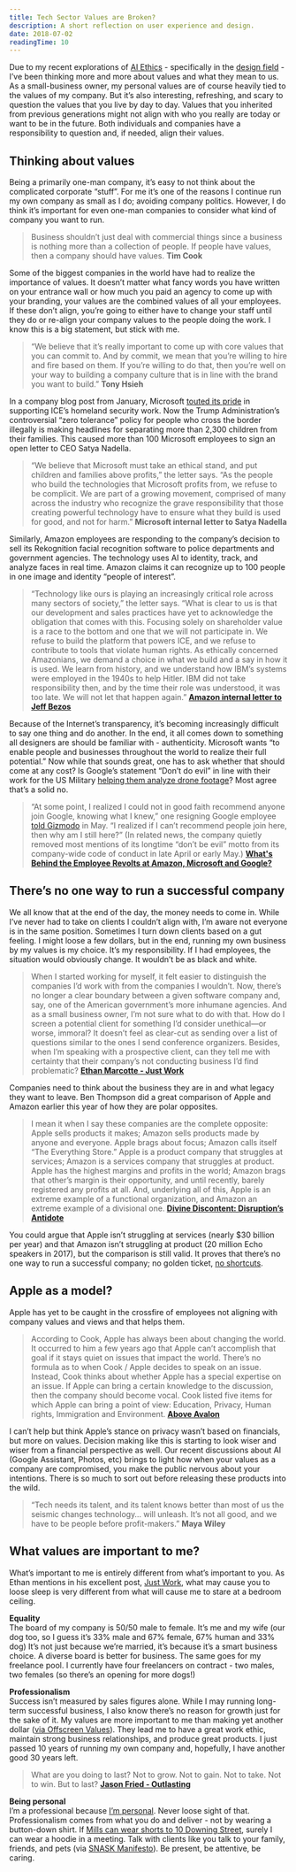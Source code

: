 ```yaml
---
title: Tech Sector Values are Broken?
description: A short reflection on user experience and design.
date: 2018-07-02
readingTime: 10
---
```


Due to my recent explorations of <a href="/ai-ethics/">AI Ethics</a> - specifically in the <a href="/moral-implications-apps/">design field</a> - I’ve been thinking more and more about values and what they mean to us. As a small-business owner, my personal values are of course heavily tied to the values of my company. But it’s also interesting, refreshing, and scary to question the values that you live by day to day. Values that you inherited from previous generations might not align with who you really are today or want to be in the future. Both individuals and companies have a responsibility to question and, if needed, align their values.


## Thinking about values

Being a primarily one-man company, it’s easy to not think about the complicated corporate “stuff”. For me it’s one of the reasons I continue run my own company as small as I do; avoiding company politics.  However, I do think it’s important for even one-man companies to consider what kind of company you want to run.

>Business shouldn’t just deal with commercial things since a business is nothing more than a collection of people. If people have values, then a company should have values.
**Tim Cook**

Some of the biggest companies in the world have had to realize the importance of values. It doesn’t matter what fancy words you have written on your entrance wall or how much you paid an agency to come up with your branding, your values are the combined values of all your employees. If these don’t align, you’re going to either have to change your staff until they do or re-align your company values to the people doing the work. I know this is a big statement, but stick with me.

>“We believe that it’s really important to come up with core values that you can commit to. And by commit, we mean that you’re willing to hire and fire based on them. If you’re willing to do that, then you’re well on your way to building a company culture that is in line with the brand you want to build.”
**Tony Hsieh**

In a company blog post from January, Microsoft <a href="https://blogs.msdn.microsoft.com/azuregov/2018/01/24/federal-agencies-continue-to-advance-capabilities-with-azure-government/">touted its pride</a> in supporting ICE’s homeland security work. Now the Trump Administration’s controversial “zero tolerance” policy for people who cross the border illegally is making headlines for separating more than 2,300 children from their families. This caused more than 100 Microsoft employees to sign an open letter to CEO Satya Nadella.

>“We believe that Microsoft must take an ethical stand, and put children and families above profits,” the letter says. “As the people who build the technologies that Microsoft profits from, we refuse to be complicit. We are part of a growing movement, comprised of many across the industry who recognize the grave responsibility that those creating powerful technology have to ensure what they build is used for good, and not for harm.”
**Microsoft internal letter to Satya Nadella**

Similarly, Amazon employees are responding to the company’s decision to sell its Rekognition facial recognition software to police departments and government agencies. The technology uses AI to identity, track, and analyze faces in real time. Amazon claims it can recognize up to 100 people in one image and identity “people of interest”.

>“Technology like ours is playing an increasingly critical role across many sectors of society,” the letter says. “What is clear to us is that our development and sales practices have yet to acknowledge the obligation that comes with this. Focusing solely on shareholder value is a race to the bottom and one that we will not participate in. We refuse to build the platform that powers ICE, and we refuse to contribute to tools that violate human rights. As ethically concerned Amazonians, we demand a choice in what we build and a say in how it is used. We learn from history, and we understand how IBM’s systems were employed in the 1940s to help Hitler. IBM did not take responsibility then, and by the time their role was understood, it was too late. We will not let that happen again.”
**<a href="https://www.scribd.com/document/382334740/Dear-Jeff">Amazon internal letter to Jeff Bezos</a>**

Because of the Internet’s transparency, it’s becoming increasingly difficult to say one thing and do another. In the end, it all comes down to something all designers are should be familiar with - authenticity. Microsoft wants “to enable people and businesses throughout the world to realize their full potential.” Now while that sounds great, one has to ask whether that should come at any cost? Is Google’s statement “Don’t do evil” in line with their work for the US Military <a href="https://www.engadget.com/2018/03/06/google-is-helping-us-military-train-ai-to-study-drone-footage/">helping them analyze drone footage</a>? Most agree that’s a solid no.

>“At some point, I realized I could not in good faith recommend anyone join Google, knowing what I knew,” one resigning Google employee <a href="https://gizmodo.com/google-employees-resign-in-protest-against-pentagon-con-1825729300">told Gizmodo</a> in May. “I realized if I can’t recommend people join here, then why am I still here?” (In related news, the company quietly removed most mentions of its longtime “don’t be evil” motto from its company-wide code of conduct in late April or early May.)
**<a href="https://www.entrepreneur.com/article/315795">What's Behind the Employee Revolts at Amazon, Microsoft and Google?</a>**


## There’s no one way to run a successful company

We all know that at the end of the day, the money needs to come in. While I’ve never had to take on clients I couldn’t align with, I’m aware not everyone is in the same position. Sometimes I turn down clients based on a gut feeling. I might loose a few dollars, but in the end, running my own business by my values is my choice. It’s my responsibility. If I had employees, the situation would obviously change. It wouldn’t be as black and white.

>When I started working for myself, it felt easier to distinguish the companies I’d work with from the companies I wouldn’t. Now, there’s no longer a clear boundary between a given software company and, say, one of the American government’s more inhumane agencies. And as a small business owner, I’m not sure what to do with that. How do I screen a potential client for something I’d consider unethical—or worse, immoral? It doesn’t feel as clear-cut as sending over a list of questions similar to the ones I send conference organizers. Besides, when I’m speaking with a prospective client, can they tell me with certainty that their company’s not conducting business I’d find problematic?
**<a href="https://ethanmarcotte.com/wrote/just-work/">Ethan Marcotte - Just Work</a>**

Companies need to think about the business they are in and what legacy they want to leave. Ben Thompson did a great comparison of Apple and Amazon earlier this year of how they are polar opposites.

>I mean it when I say these companies are the complete opposite: Apple sells products it makes; Amazon sells products made by anyone and everyone. Apple brags about focus; Amazon calls itself “The Everything Store.” Apple is a product company that struggles at services; Amazon is a services company that struggles at product. Apple has the highest margins and profits in the world; Amazon brags that other’s margin is their opportunity, and until recently, barely registered any profits at all. And, underlying all of this, Apple is an extreme example of a functional organization, and Amazon an extreme example of a divisional one.
**<a href="https://stratechery.com/2018/divine-discontent-disruptions-antidote/">Divine Discontent: Disruption’s Antidote</a>**

You could argue that Apple isn’t struggling at services (nearly $30 billion per year) and that Amazon isn’t struggling at product (20 million Echo speakers in 2017), but the comparison is still valid. It proves that there’s no one way to run a successful company; no golden ticket, <a href="https://seths.blog/2018/06/the-shortcut-crowd/">no shortcuts</a>.

## Apple as a model?

Apple has yet to be caught in the crossfire of employees not aligning with company values and views and that helps them.

>According to Cook, Apple has always been about changing the world. It occurred to him a few years ago that Apple can’t accomplish that goal if it stays quiet on issues that impact the world. There’s no formula as to when Cook / Apple decides to speak on an issue. Instead, Cook thinks about whether Apple has a special expertise on an issue. If Apple can bring a certain knowledge to the discussion, then the company should become vocal. Cook listed five items for which Apple can bring a point of view: Education, Privacy, Human rights, Immigration and Environment.
**<a href="https://www.aboveavalon.com">Above Avalon</a>**

I can’t help but think Apple’s stance on privacy wasn’t based on financials, but more on values. Decision making like this is starting to look wiser and wiser from a financial perspective as well. Our recent discussions about AI (Google Assistant, Photos, etc) brings to light how when your values as a company are compromised, you make the public nervous about your intentions. There is so much to sort out before releasing these products into the wild.

>“Tech needs its talent, and its talent knows better than most of us the seismic changes technology… will unleash. It’s not all good, and we have to be people before profit-makers.”
**Maya Wiley**


## What values are important to me?

What’s important to me is entirely different from what’s important to you. As Ethan mentions in his excellent post, <a href="https://ethanmarcotte.com/wrote/just-work/">Just Work</a>, what may cause you to loose sleep is very different from what will cause me to stare at a bedroom ceiling.

**Equality**<br />
The board of my company is 50/50 male to female. It’s me and my wife (our dog too, so I guess it’s 33% male and 67% female, 67% human and 33% dog) It’s not just because we’re married, it’s because it’s a smart business choice. A diverse board is better for business. The same goes for my freelance pool. I currently have four freelancers on contract - two males, two females (so there’s an opening for more dogs!)

**Professionalism**<br />
Success isn’t measured by sales figures alone. While I may running long-term successful business, I also know there’s no reason for growth just for the sake of it. My values are more important to me than making yet another dollar (<a href="https://www.offscreenmag.com/about/purpose">via Offscreen Values</a>). They lead me to have a great work ethic, maintain strong business relationships, and produce great products.  I just passed 10 years of running my own company and, hopefully, I have another good 30 years left.

>What are you doing to last? Not to grow. Not to gain. Not to take. Not to win. But to last?
**<a href="https://m.signalvnoise.com/outlasting-4dff3fb6aca7">Jason Fried - Outlasting</a>**

**Being personal**<br />
I’m a professional because <a href="/i-am-professional-because-i-am-personal/">I’m personal</a>. Never loose sight of that. Professionalism comes from what you do and deliver - not by wearing a button-down shirt. If <a href="http://www.businessinsider.com/london-tech-entrepreneur-matt-miller-10-downing-street-shorts-founders-of-the-future-ed-vaizey-2016-3?r=UK&IR=T&IR=T">Mills can wear shorts to 10 Downing Street</a>, surely I can wear a hoodie in a meeting. Talk with clients like you talk to your family, friends, and pets (via <a href="http://snask.com/about/#manifesto">SNASK Manifesto</a>). Be present, be attentive, be caring.